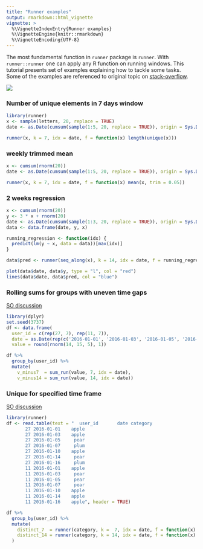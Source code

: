 ```yaml
---
title: "Runner examples"
output: rmarkdown::html_vignette
vignette: >
  %\VignetteIndexEntry{Runner examples}
  %\VignetteEngine{knitr::rmarkdown}
  %\VignetteEncoding{UTF-8}
---
```


The most fundamental function in `runner` package is `runner`. With `runner::runner`
one can apply any R function on running windows. This tutorial presents set of 
examples explaining how to tackle some tasks. Some of the examples are referenced 
to original topic on [stack-overflow](https://stackoverflow.com).

![](images/using_runner.png)

### Number of unique elements in 7 days window

```r
library(runner)
x <- sample(letters, 20, replace = TRUE)
date <- as.Date(cumsum(sample(1:5, 20, replace = TRUE)), origin = Sys.Date()) # unequaly spaced time series

runner(x, k = 7, idx = date, f = function(x) length(unique(x)))
```

### weekly trimmed mean

```r
x <- cumsum(rnorm(20))
date <- as.Date(cumsum(sample(1:5, 20, replace = TRUE)), origin = Sys.Date()) # unequaly spaced time series

runner(x, k = 7, idx = date, f = function(x) mean(x, trim = 0.05))
```

### 2 weeks regression

```r
x <- cumsum(rnorm(20))
y <- 3 * x + rnorm(20)
date <- as.Date(cumsum(sample(1:3, 20, replace = TRUE)), origin = Sys.Date()) # unequaly spaced time series
data <- data.frame(date, y, x)

running_regression <- function(idx) {
  predict(lm(y ~ x, data = data))[max(idx)]
}

data$pred <- runner(seq_along(x), k = 14, idx = date, f = running_regression)

plot(data$date, data$y, type = "l", col = "red")
lines(data$date, data$pred, col = "blue")
```


### Rolling sums for groups with uneven time gaps

[SO discussion](https://stackoverflow.com/a/58167952/3495076)

```r
library(dplyr)
set.seed(3737)
df <- data.frame(
  user_id = c(rep(27, 7), rep(11, 7)),
  date = as.Date(rep(c('2016-01-01', '2016-01-03', '2016-01-05', '2016-01-07', '2016-01-10', '2016-01-14', '2016-01-16'), 2)),
  value = round(rnorm(14, 15, 5), 1))

df %>%
  group_by(user_id) %>%
  mutate(
    v_minus7  = sum_run(value, 7, idx = date),
    v_minus14 = sum_run(value, 14, idx = date))
```


### Unique for specified time frame

[SO discussion](https://stackoverflow.com/questions/41693081/)

```r
library(runner)
df <- read.table(text = "  user_id       date category
       27 2016-01-01    apple
       27 2016-01-03    apple
       27 2016-01-05     pear
       27 2016-01-07     plum
       27 2016-01-10    apple
       27 2016-01-14     pear
       27 2016-01-16     plum
       11 2016-01-01    apple
       11 2016-01-03     pear
       11 2016-01-05     pear
       11 2016-01-07     pear
       11 2016-01-10    apple
       11 2016-01-14    apple
       11 2016-01-16    apple", header = TRUE)

df %>%
  group_by(user_id) %>%
  mutate(
    distinct_7  = runner(category, k =  7, idx = date, f = function(x) length(unique(x))),
    distinct_14 = runner(category, k = 14, idx = date, f = function(x) length(unique(x)))
  )
```
